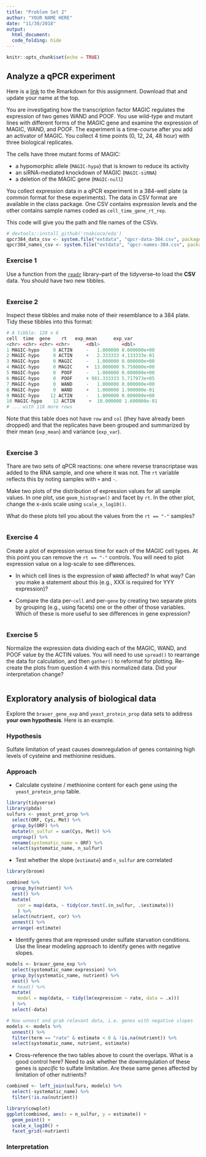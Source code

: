 ```yaml
---
title: "Problem Set 2"
author: "YOUR NAME HERE"
date: "11/30/2018"
output:
  html_document:
  code_folding: hide
---
```

  
```r
knitr::opts_chunk$set(echo = TRUE)
```

## Analyze a qPCR experiment

Here is a [link](https://raw.githubusercontent.com/IDPT7810/practical-data-analysis/master/vignettes/problem-set-2.Rmd) to the Rmarkdown for this assignment. Download that and update your name at the top.

You are investigating how the transcription factor MAGIC regulates the expression of two genes WAND and POOF. You use wild-type and mutant lines with different forms of the MAGIC gene and examine the expression of MAGIC, WAND, and POOF. The experiment is a time-course after you add an activator of MAGIC. You collect 4 time points (0, 12, 24, 48 hour) with three biological replicates.

The cells have three mutant forms of MAGIC:
  
+ a hypomorphic allele (`MAGIC-hypo`) that is known to reduce its activity
+ an siRNA-mediated knockdown of MAGIC (`MAGIC-siRNA`)
+ a deletion of the MAGIC gene (`MAGIC-null`)

You collect expression data in a qPCR experiment in a 384-well plate (a common format for these experiments). The data in CSV format are available in the class package. One CSV contains expression levels and the other contains sample names coded as `cell_time_gene_rt_rep`.

This code will give you the path and file names of the CSVs.

```r
# devtools::install_github('rnabioco/eda')
qpcr384_data_csv <- system.file("extdata", "qpcr-data-384.csv", package = 'pbda')
qpcr384_names_csv <- system.file("extdata", "qpcr-names-384.csv", package = 'pbda')
```

### Exercise 1

Use a function from the [`readr`](http://readr.tidyverse.org/) library--part of the tidyverse--to load the **CSV** data. You should have two new tibbles.

```r
```

### Exercise 2

Inspect these tibbles and make note of their resemblance to a 384 plate. Tidy these tibbles into this format:
  
```r
# A tibble: 128 x 6
cell  time  gene    rt   exp_mean      exp_var
<chr> <chr> <chr> <chr>      <dbl>        <dbl>
1 MAGIC-hypo     0 ACTIN     -   1.000000 0.000000e+00
2 MAGIC-hypo     0 ACTIN     +   2.333333 4.133333e-01
3 MAGIC-hypo     0 MAGIC     -   1.000000 0.000000e+00
4 MAGIC-hypo     0 MAGIC     +  13.000000 9.750000e+00
5 MAGIC-hypo     0  POOF     -   1.000000 0.000000e+00
6 MAGIC-hypo     0  POOF     + 981.333333 5.717973e+05
7 MAGIC-hypo     0  WAND     -   1.000000 0.000000e+00
8 MAGIC-hypo     0  WAND     +   1.000000 1.900000e-01
9 MAGIC-hypo    12 ACTIN     -   1.000000 0.000000e+00
10 MAGIC-hypo    12 ACTIN     +  10.000000 1.600000e-01
# ... with 118 more rows
```

Note that this table does not have `row` and `col` (they have already been dropped) and that the replicates have been grouped and summarized by their mean (`exp_mean`) and variance (`exp_var`).

```r
```

### Exercise 3

Thare are two sets of qPCR reactions: one where reverse transcriptase was added to the RNA sample, and one where it was not. The `rt` variable reflects this by noting samples with `+` and `-`.

Make two plots of the distribution of expression values for all sample values. In one plot, use `geom_histogram()` and facet by `rt`. In the other plot, change the x-axis scale using `scale_x_log10()`.

What do these plots tell you about the values from the `rt == "-"` samples?
  
```r
```

### Exercise 4

Create a plot of expression versus time for each of the MAGIC cell types. At this point you can remove the `rt == "-"` controls. You will need to plot expression value on a log-scale to see differences.

+ In which cell lines is the expression of `WAND` affected? In what way? Can you make a statement about this (e.g., XXX is required for YYY expression)?
  
+ Compare the data per-`cell` and per-`gene` by creating two separate plots by grouping (e.g., using facets) one or the other of those variables. Which of these is more useful to see differences in gene expression?
  
```r
```

### Exercise 5

Normalize the expression data dividing each of the MAGIC, WAND, and POOF value by the ACTIN values. You will need to use `spread()` to rearrange the data for calculation, and then `gather()` to reformat for plotting. Re-create the plots from question 4 with this normalized data. Did your interpretation change?
  
```r
```

## Exploratory analysis of biological data

Explore the `brauer_gene_exp` and `yeast_protein_prop` data sets to address **your own hypothesis**. Here is an example.

### Hypothesis

Sulfate limitation of yeast causes downregulation of genes containing high levels of cysteine and methionine residues.

### Approach

+ Calculate cysteine / methionine content for each gene using the `yeast_protein_prop` table.

```r
library(tidyverse)
library(pbda)
sulfurs <- yeast_prot_prop %>%
  select(ORF, Cys, Met) %>%
  group_by(ORF) %>%
  mutate(n_sulfur = sum(Cys, Met)) %>%
  ungroup() %>%
  rename(systematic_name = ORF) %>%
  select(systematic_name, n_sulfur)
```

+ Test whether the slope (`estimate`) and `n_sulfur` are correlated


```r
library(broom)

combined %>%
  group_by(nutrient) %>%
  nest() %>%
  mutate(
    cor = map(data, ~ tidy(cor.test(.$n_sulfur, .$estimate)))
    ) %>%
  select(nutrient, cor) %>%
  unnest() %>%
  arrange(-estimate)
```

+ Identify genes that are repressed under sulfate starvation conditions. Use the linear modeling approach to identify genes with negative slopes.

```r
models <- brauer_gene_exp %>%
  select(systematic_name:expression) %>%
  group_by(systematic_name, nutrient) %>%
  nest() %>%
  # head() %>% 
  mutate(
    model = map(data, ~ tidy(lm(expression ~ rate, data = .x)))
  ) %>%
  select(-data)

# Now unnest and grab relevant data, i.e. genes with negative slopes
models <- models %>%
  unnest() %>%
  filter(term == "rate" & estimate < 0 & !is.na(nutrient)) %>%
  select(systematic_name, nutrient, estimate)
```

+ Cross-reference the two tables above to count the overlaps. What is a good control here? Need to ask whether the downregulation of these genes is *specific* to sulfate limitation. Are these same genes affected by limitation of other nutrients?

```r
combined <- left_join(sulfurs, models) %>%
  select(-systematic_name) %>%
  filter(!is.na(nutrient))

library(cowplot)
ggplot(combined, aes(x = n_sulfur, y = estimate)) +
  geom_point() +
  scale_x_log10() +
  facet_grid(~nutrient)
```

### Interpretation

